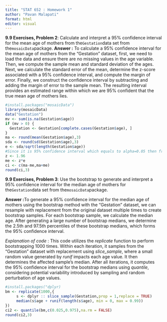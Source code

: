 ---
title: "STAT 652 : Homework 1"
author: "Pavan Malapati"
format: html
editor: visual
---

**9.9 Exercises, Problem 2**: Calculate and interpret a 95% confidence interval for the mean age of mothers from the`Gestation`data set from the`mosaicData`package.
**Answer :** To calculate a 95% confidence interval for the mean age of mothers from the "Gestation" dataset, first, we need to load the data and ensure there are no missing values in the age variable. Then, we compute the sample mean and standard deviation of the ages. Next, we calculate the standard error of the mean, determine the z-score associated with a 95% confidence interval, and compute the margin of error. Finally, we construct the confidence interval by subtracting and adding the margin of error to the sample mean. The resulting interval provides an estimated range within which we are 95% confident that the true mean age of mothers lies.
```{r}
#install.packages("mosaicData")
library(mosaicData)
data("Gestation")
mv <- sum(is.na(Gestation$age))
if (mv > 0) {
  Gestation <- Gestation[complete.cases(Gestation$age), ]
}
ma <- round(mean(Gestation$age),3)
sda <- round(sd(Gestation$age),3)
e <- sda/sqrt(length(Gestation$age))
#Since it is 95% confidence interval which equals to alpha=0.05 then from the normality table
z <- 1.96
me <- z*e
ci <- c(ma-me,ma+me)
round(ci,3)
```

**9.9 Exercises, Problem 3**: Use the bootstrap to generate and interpret a 95% confidence interval for the median age of mothers for the`Gestation`data set from the`mosaicData`package.

**Answer :**To generate a 95% confidence interval for the median age of mothers using the bootstrap method with the "Gestation" dataset, we can resample with replacement from the original dataset multiple times to create bootstrap samples. For each bootstrap sample, we calculate the median age. After generating a large number of bootstrap medians, we determine the 2.5th and 97.5th percentiles of these bootstrap medians, which forms the 95% confidence interval. 

*Explanation of code* : This code utilizes the *replicate* function to perform bootstrapping 1000 times. Within each iteration, it samples from the "Gestation" dataset with replacement using *slice_sample*, where a small random value generated by *runif* impacts each age value. It then determines the affected sample's median. After all iterations, it computes the 95% confidence interval for the bootstrap medians using *quantile*, considering potential variability introduced by sampling and random perturbation of age values.
```{r}
#install.packages("dplyr)
bm <- replicate(1000,{
     s <- dplyr :: slice_sample(Gestation,prop = 1,replace = TRUE)
     median(s$age + runif(length(s$age), min = 0, max = 0.99))
})
ci2 <- quantile(bm,c(0.025,0.975),na.rm = FALSE)                     
round(ci2,3)    
```
